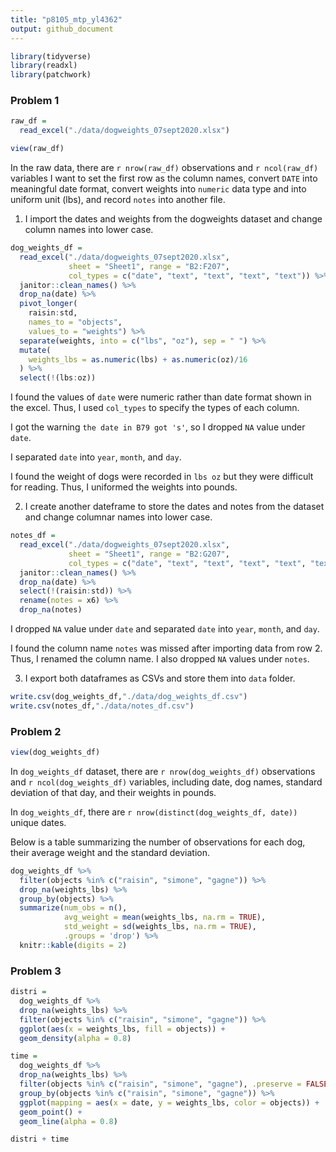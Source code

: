 ```yaml
---
title: "p8105_mtp_yl4362"
output: github_document
---
```


```r
library(tidyverse)
library(readxl)
library(patchwork)
```

### Problem 1

```r
raw_df = 
  read_excel("./data/dogweights_07sept2020.xlsx")

view(raw_df)
```

In the raw data, there are `r nrow(raw_df)` observations and `r ncol(raw_df)` variables I want to set the first row as the column names, convert `DATE` into meaningful date format, convert weights into `numeric` data type and into uniform unit (lbs), and record `notes` into another file.

1) I import the dates and weights from the dogweights dataset and change column names into lower case.

```r
dog_weights_df = 
  read_excel("./data/dogweights_07sept2020.xlsx",
             sheet = "Sheet1", range = "B2:F207",
             col_types = c("date", "text", "text", "text", "text")) %>%
  janitor::clean_names() %>%
  drop_na(date) %>%
  pivot_longer(
    raisin:std,
    names_to = "objects",
    values_to = "weights") %>%
  separate(weights, into = c("lbs", "oz"), sep = " ") %>%
  mutate(
    weights_lbs = as.numeric(lbs) + as.numeric(oz)/16
  ) %>%
  select(!(lbs:oz))
```

I found the values of `date` were numeric rather than date format shown in the excel. Thus, I used `col_types` to specify the types of each column.

I got the warning `the date in B79 got 's'`, so I dropped `NA` value under `date`.

I separated `date` into `year`, `month`, and `day`.

I found the weight of dogs were recorded in `lbs oz` but they were difficult for reading. Thus, I uniformed the weights into pounds.

2) I create another dateframe to store the dates and notes from the dataset and change columnar names into lower case.

```r
notes_df = 
  read_excel("./data/dogweights_07sept2020.xlsx",
             sheet = "Sheet1", range = "B2:G207",
             col_types = c("date", "text", "text", "text", "text", "text")) %>%
  janitor::clean_names() %>%
  drop_na(date) %>%
  select(!(raisin:std)) %>%
  rename(notes = x6) %>%
  drop_na(notes)
```

I dropped `NA` value under `date` and separated `date` into `year`, `month`, and `day`.

I found the column name `notes` was missed after importing data from row 2. Thus, I renamed the column name. I also dropped `NA` values under `notes`.

3) I export both dataframes as CSVs and store them into `data` folder.

```r
write.csv(dog_weights_df,"./data/dog_weights_df.csv")
write.csv(notes_df,"./data/notes_df.csv")
```


### Problem 2

```r
view(dog_weights_df)
```

In `dog_weights_df` dataset, there are `r nrow(dog_weights_df)` observations and `r ncol(dog_weights_df)` variables, including date, dog names, standard deviation of that day, and their weights in pounds.

In `dog_weights_df`, there are `r nrow(distinct(dog_weights_df, date))` unique dates.

Below is a table summarizing the number of observations for each dog, their average weight and the standard deviation. 
```r
dog_weights_df %>%
  filter(objects %in% c("raisin", "simone", "gagne")) %>%
  drop_na(weights_lbs) %>%
  group_by(objects) %>%
  summarize(num_obs = n(),
            avg_weight = mean(weights_lbs, na.rm = TRUE),
            std_weight = sd(weights_lbs, na.rm = TRUE),
            .groups = 'drop') %>%
  knitr::kable(digits = 2)
```


### Problem 3

```r
distri = 
  dog_weights_df %>%
  drop_na(weights_lbs) %>%
  filter(objects %in% c("raisin", "simone", "gagne")) %>%
  ggplot(aes(x = weights_lbs, fill = objects)) +
  geom_density(alpha = 0.8)

time = 
  dog_weights_df %>%
  drop_na(weights_lbs) %>%
  filter(objects %in% c("raisin", "simone", "gagne"), .preserve = FALSE) %>%
  group_by(objects %in% c("raisin", "simone", "gagne")) %>%
  ggplot(mapping = aes(x = date, y = weights_lbs, color = objects)) + 
  geom_point() + 
  geom_line(alpha = 0.8)

distri + time
```
